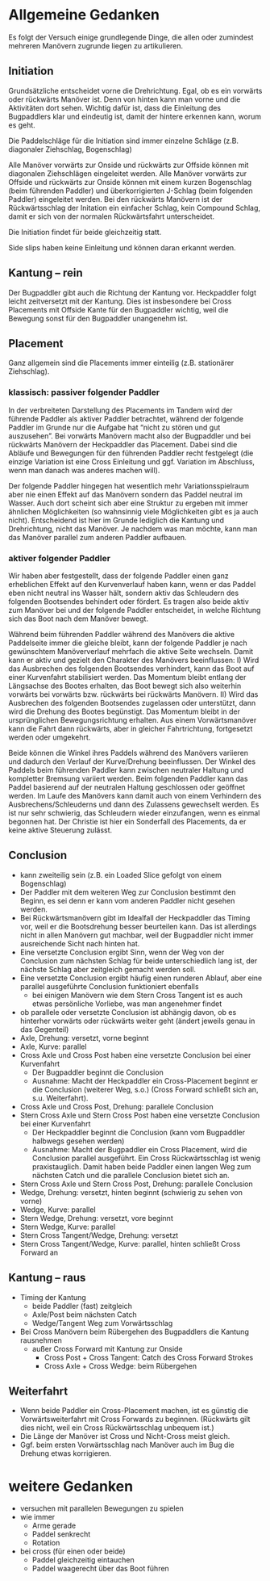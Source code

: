 # Allgemeine Gedanken {.unnumbered}

Es folgt der Versuch einige grundlegende Dinge, die allen oder zumindest mehreren Manövern zugrunde liegen zu artikulieren.

## Initiation

Grundsätzliche entscheidet vorne die Drehrichtung. Egal, ob es ein vorwärts oder rückwärts Manöver ist. Denn von hinten kann man vorne und die Aktivitäten dort sehen. Wichtig dafür ist, dass die Einleitung des Bugpaddlers klar und eindeutig ist, damit der hintere erkennen kann, worum es geht.

Die Paddelschläge für die Initiation sind immer einzelne Schläge (z.B. diagonaler Ziehschlag, Bogenschlag)

Alle Manöver vorwärts zur Onside und rückwärts zur Offside können mit diagonalen Ziehschlägen eingeleitet werden.
Alle Manöver vorwärts zur Offside und rückwärts zur Onside können mit einem kurzen Bogenschlag (beim führenden Paddler) und überkorrigierten J-Schlag (beim folgenden Paddler) eingeleitet werden.  Bei den rückwärts Manövern ist der Rückwärtsschlag der Initation ein einfacher Schlag, kein Compound Schlag, damit er sich von der normalen Rückwärtsfahrt unterscheidet.

Die Initiation findet für beide gleichzeitig statt.

Side slips haben keine Einleitung und können daran erkannt werden.

<!-- - Der Bugpaddler entscheidet die Drehrichtung. -->
<!-- - Initiation findet gleichzeitig statt. -->
<!-- - Alle Manöver vorwärts zur Onside und rückwärts zur Offside können mit diagonalen Ziehschlägen eingeleitet werden. -->
<!-- - Alle Manöver vorwärts zur Offside und rückwärts zur Onside können mit einem kurzen Bogenschlag (beim führenden Paddler) und überkorrigierten J-Schlag (beim folgenden Paddler) eingeleitet werden.  -->
<!-- - wichtig, dass die Einleitung des Bugpaddlers klar ist, damit der hintere erkennen kann, worum es geht -->
<!-- - Side slips haben keine Einleitung und können daran erkannt werden. -->
<!-- - Aus Side slips kann man aber auch wunderbar direkt in Manöver übergehen. Wann in welche Richtung weggedreht wird, ist dann ein wenig Gefühlssache, die Kantung sollte in dem Fall dann aber nicht gewechselt werden, sondern nur verstärkt werden, sonst entsteht zu viel Unruhe. -->
<!-- - Die Paddelschläge für die Initiation sind immer einzelne Schläge (z.B. diagonaler Ziehschlag, Bogenschlag) -->

## Kantung -- rein

Der Bugpaddler gibt auch die Richtung der Kantung vor. Heckpaddler folgt leicht zeitversetzt mit der Kantung. Dies ist insbesondere bei Cross Placements mit Offside Kante für den Bugpaddler wichtig, weil die Bewegung sonst für den Bugpaddler unangenehm ist.


## Placement

Ganz allgemein sind die Placements immer einteilig (z.B. stationärer Ziehschlag).
<!-- - Placement = immer einteilig (z.B. stationärer Ziehschlag) -->

### klassisch: passiver folgender Paddler

In der verbreiteten Darstellung des Placements im Tandem wird der führende Paddler als aktiver Paddler betrachtet, während der folgende Paddler im Grunde nur die Aufgabe hat "nicht zu stören und gut auszusehen". Bei vorwärts Manövern macht also der Bugpaddler und bei rückwärts Manövern der Heckpaddler das Placement. Dabei sind die Abläufe und Bewegungen für den führenden Paddler recht festgelegt  (die einzige Variation ist eine Cross Einleitung und ggf. Variation im Abschluss, wenn man danach was anderes machen will). 

Der folgende Paddler hingegen hat wesentlich mehr Variationsspielraum aber nie einen Effekt auf das Manövern sondern das Paddel neutral im Wasser. Auch dort scheint sich aber eine Struktur zu ergeben mit immer ähnlichen Möglichkeiten (so wahnsinnig viele Möglichkeiten gibt es ja auch nicht). Entscheidend ist hier im Grunde lediglich die Kantung und Drehrichtung, nicht das Manöver. Je nachdem was man möchte, kann man das Manöver parallel zum anderen Paddler aufbauen.

<!-- klassisch: -->

<!-- - vorwärts: Bugpaddler macht Placement -->
<!-- - rückwärts: Heckpaddler macht Placement -->
<!-- - für den führenden Paddler sind Bewegungen festgelegt (die einzige Variation ist eine Cross Einleitung und ggf. Variation im Abschluss, wenn man danach was anderes machen will), der andere hat wesentlich mehr Variationsspielraum. Auch dort scheint sich aber eine Struktur zu ergeben mit immer ähnlichen Möglichkeiten (so wahnsinnig viele Möglichkeiten gibt es ja auch nicht). Entscheidend ist hier im Grunde lediglich die Kantung und Drehrichtung, nicht das Manöver. Je nachdem was man möchte, kann man das Manöver parallel zum anderen Paddler aufbauen. -->

### aktiver folgender Paddler

Wir haben aber festgestellt, dass der folgende Paddler einen ganz erheblichen Effekt auf den Kurvenverlauf haben kann, wenn er das Paddel eben nicht neutral ins Wasser hält, sondern aktiv das Schleudern des folgenden Bootsendes behindert oder fördert. Es tragen also beide aktiv zum Manöver bei und der folgende Paddler entscheidet, in welche Richtung sich das Boot nach dem Manöver bewegt.

Während beim führenden Paddler während des Manövers die aktive Paddelseite immer die gleiche bleibt, kann der folgende Paddler je nach gewünschtem Manöververlauf mehrfach die aktive Seite wechseln. Damit kann er aktiv und gezielt den Charakter des Manövers beeinflussen: 
I) Wird das Ausbrechen des folgenden Bootsendes verhindert, kann das Boot auf einer Kurvenfahrt stabilisiert werden. Das Momentum bleibt entlang der Längsachse des Bootes erhalten, das Boot bewegt sich also weiterhin vorwärts bei vorwärts bzw. rückwärts bei rückwärts Manövern.
II) Wird das Ausbrechen des folgenden Bootsendes zugelassen oder unterstützt, dann wird die Drehung des Bootes begünstigt. Das Momentum bleibt in der ursprünglichen Bewegungsrichtung erhalten. Aus einem Vorwärtsmanöver kann die Fahrt dann rückwärts, aber in gleicher Fahrtrichtung, fortgesetzt werden oder umgekehrt.

Beide können die Winkel ihres Paddels während des Manövers variieren und dadurch den Verlauf der Kurve/Drehung beeinflussen.
Der Winkel des Paddels beim führenden Paddler kann zwischen neutraler Haltung und kompletter Bremsung variiert werden.
Beim folgenden Paddler kann das Paddel basierend auf der neutralen Haltung geschlossen oder geöffnet werden. Im Laufe des Manövers kann damit auch von einem Verhindern des Ausbrechens/Schleuderns und dann des Zulassens gewechselt werden. Es ist nur sehr schwierig, das Schleudern wieder einzufangen, wenn es einmal begonnen hat. Der Christie ist hier ein Sonderfall des Placements, da er keine aktive Steuerung zulässt.



<!-- Erweiterung:  -->

<!-- - Die Placements beider Paddler: -->
<!--   - führender Paddler -->
<!--     - Die aktive Paddelseite bleibt während des Placements die gleiche -->
<!--     - Der Winkel kann zwischen neutraler Haltung und kompletter Bremsung variiert werden. -->
<!--   - folgender Paddler -->
<!--     - Die aktive Paddelseite ist variabel. Je nach gewünschtem Manöververlauf kann die aktive Seite mehrfach wechseln.  -->
<!--     - Beeinflusst damit entscheidend den Charakter des Manövers: -->
<!--       - Kann das Ausbrechen des folgenden Bootsendes verhinden und das Boot auf seiner Kurvenfahrt stabilisieren (mit einem Christie nicht möglich). Das Momentum bleibt entlang der Längsachse des Bootes erhalten. -->
<!--       - Kann das Ausbrechen des folgenden Bootsendes zulassen oder unterstützen und damit eine Drehung des Bootes begünstigen. Aus einem Vorwärtsmanöver kann die Fahrt dann rückwärts, aber in gleicher Fahrtrichtung, fortgesetzt werden oder umgekehrt. Das Momentum bleibt in der ursprünglichen Bewegungsrichtung erhalten.  -->
<!-- - beide können die Kraft variieren und dadurch den Verlauf der Kurve/Drehung beeinflussen -->
<!-- - im Grunde entscheidet aber der folgende Paddler damit, in welche Richtung es nach dem Manöver weiter geht. -->
      
<!-- - darauf aufbauend kann der folgende Paddler im Grunde auch das Placement machen und der führende Paddler die Kurve steuern -->
<!-- Auch hier finde ich die Denkweise nicht logisch. Ich sehe es so, dass beide ein Placement machen -->
<!--   - beim stern axle/post vom Bugpaddler gefahren, hätte der dann zum Beispiel Kraft innen auf dem Paddel und das Paddel in Fahrtrichtung vom Boot wegzeigend -->
<!--   - beim stern wedge/tangent hingegen wäre für den Bugpaddler die Kraft außen auf dem Paddel und das Paddel in Fahrtrichtung zum Boot zeigend -->




## Conclusion

- kann zweiteilig sein (z.B. ein Loaded Slice gefolgt von einem Bogenschlag)
- Der Paddler mit dem weiteren Weg zur Conclusion bestimmt den Beginn, es sei denn er kann vom anderen Paddler nicht gesehen werden.
- Bei Rückwärtsmanövern gibt im Idealfall der Heckpaddler das Timing vor, weil er die Bootsdrehung besser beurteilen kann. Das ist allerdings nicht in allen Manövern gut machbar, weil der Bugpaddler nicht immer ausreichende Sicht nach hinten hat.
- Eine versetzte Conclusion ergibt Sinn, wenn der Weg von der Conclusion zum nächsten Schlag für beide unterschiedlich lang ist, der nächste Schlag aber zeitgleich gemacht werden soll.
- Eine versetzte Conclusion ergibt häufig einen runderen Ablauf, aber eine parallel ausgeführte Conclusion funktioniert ebenfalls
  - bei einigen Manövern wie dem Stern Cross Tangent ist es auch etwas persönliche Vorliebe, was man angenehmer findet
- ob parallele oder versetzte Conclusion ist abhängig davon, ob es hinterher vorwärts oder rückwärts weiter geht (ändert jeweils genau in das Gegenteil)
- Axle, Drehung: versetzt, vorne beginnt
- Axle, Kurve: parallel
- Cross Axle und Cross Post haben eine versetzte Conclusion bei einer Kurvenfahrt
  - Der Bugpaddler beginnt die Conclusion
  - Ausnahme: Macht der Heckpaddler ein Cross-Placement beginnt er die Conclusion (weiterer Weg, s.o.) (Cross Forward schließt sich an, s.u. Weiterfahrt).
- Cross Axle und Cross Post, Drehung: parallele Conclusion
- Stern Cross Axle und Stern Cross Post haben eine versetzte Conclusion bei einer Kurvenfahrt
  - Der Heckpaddler beginnt die Conclusion (kann vom Bugpaddler halbwegs gesehen werden)
  - Ausnahme: Macht der Bugpaddler ein Cross Placement, wird die Conclusion parallel ausgeführt. Ein Cross Rückwärtsschlag ist wenig praxistauglich. Damit haben beide Paddler einen langen Weg zum nächsten Catch und die parallele Conclusion bietet sich an.
- Stern Cross Axle und Stern Cross Post, Drehung: parallele Conclusion
- Wedge, Drehung: versetzt, hinten beginnt (schwierig zu sehen von vorne)
- Wedge, Kurve: parallel
- Stern Wedge, Drehung: versetzt, vore beginnt
- Stern Wedge, Kurve: parallel
- Stern Cross Tangent/Wedge, Drehung: versetzt
- Stern Cross Tangent/Wedge, Kurve: parallel, hinten schließt Cross Forward an


## Kantung -- raus

- Timing der Kantung 
  - beide Paddler (fast) zeitgleich
  - Axle/Post beim nächsten Catch
  - Wedge/Tangent Weg zum Vorwärtsschlag
- Bei Cross Manövern beim Rübergehen des Bugpaddlers die Kantung rausnehmen 
  - außer Cross Forward mit Kantung zur Onside
    - Cross Post + Cross Tangent: Catch des Cross Forward Strokes
    - Cross Axle + Cross Wedge: beim Rübergehen

## Weiterfahrt

- Wenn beide Paddler ein Cross-Placement machen, ist es günstig die Vorwärtsweiterfahrt mit Cross Forwards zu beginnen. (Rückwärts gilt dies nicht, weil ein Cross Rückwärtsschlag unbequem ist.)
- Die Länge der Manöver ist Cross und Nicht-Cross meist gleich.
- Ggf. beim ersten Vorwärtsschlag nach Manöver auch im Bug die Drehung etwas korrigieren.

# weitere Gedanken

- versuchen mit parallelen Bewegungen zu spielen
- wie immer
   - Arme gerade
   - Paddel senkrecht
   - Rotation
- bei cross (für einen oder beide)
   - Paddel gleichzeitig eintauchen
   - Paddel waagerecht über das Boot führen

